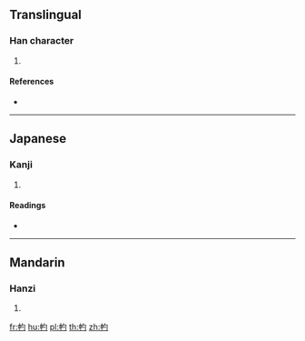 {{character info/new}}
==Translingual==

===Han character===
{{Han char|rn=102|rad=田|as=03|sn=8|four=|canj=LLPI|ids=⿰申勺}}

# {{defn|Han|sort=田03}}

====References====
* {{Han ref|kx=0759.200|dkj=21751|hdz=42530.120|uh=7543|ud=30019}}

----

==Japanese==

===Kanji===
{{ja-kanji|grade=|rs=田03}}

# {{defn|lang=ja|sort=田03}}

====Readings====
* {{ja-readings|on=[[しゅん]] (shun)|kun=[[いいつけ]] (iitsuke)|nanori=}}

----

==Mandarin==

===Hanzi===
{{cmn-hanzi|pin=[[wēi]] ([[wei1]]), [[wěi]] ([[wei3]]), [[xún]] ([[xun2]])|wg=wei<sup>1</sup>, wei<sup>3</sup>, hsün<sup>2</sup>}}

# {{defn|lang=cmn|sort=田03}}

[[fr:畃]]
[[hu:畃]]
[[pl:畃]]
[[th:畃]]
[[zh:畃]]